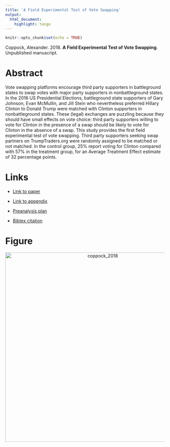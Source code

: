 ```yaml
---
title: 'A Field Experimental Test of Vote Swapping'
output:
  html_document:
    highlight: tango
---
```


```r
knitr::opts_chunk$set(echo = TRUE)
```

Coppock, Alexander. 2018. <b>A Field Experimental Test of Vote Swapping</b>. Unpublished manuscript.

# Abstract
Vote swapping platforms encourage third party supporters in battleground states to swap votes with major party supporters in nonbattleground states. In the 2016 US Presidential Elections, battleground state supporters of Gary Johnson, Evan McMullin, and Jill Stein who nevertheless preferred Hillary Clinton to Donald Trump were matched with Clinton supporters in nonbattleground states. These (legal) exchanges are puzzling because they should have small effects on vote choice: third party supporters willing to vote for Clinton in the presence of a swap should be likely to vote for Clinton in the absence of a swap. This study provides the first field experimental test of vote swapping. Third party supporters seeking swap partners on TrumpTraders.org were randomly assigned to be matched or not matched. In the control group, 25% report voting for Clinton compared with 57% in the treatment group, for an Average Treatment Effect estimate of 32 percentage points.

# Links
 - <a href='coppock_2018.pdf' target='_blank'>Link to paper</a>
 - <a href='coppock_2018_appendix.pdf'target='_blank'>Link to appendix</a>
 - <a href='https://osf.io/74yvf'target='_blank'>Preanalysis plan</a>


 - <a href='coppock_2018.bib'target='_blank'>Bibtex citation</a>

# Figure
<center><img src="display_figures/coppock_2018_display.png" alt="coppock_2018" width="600"></center>